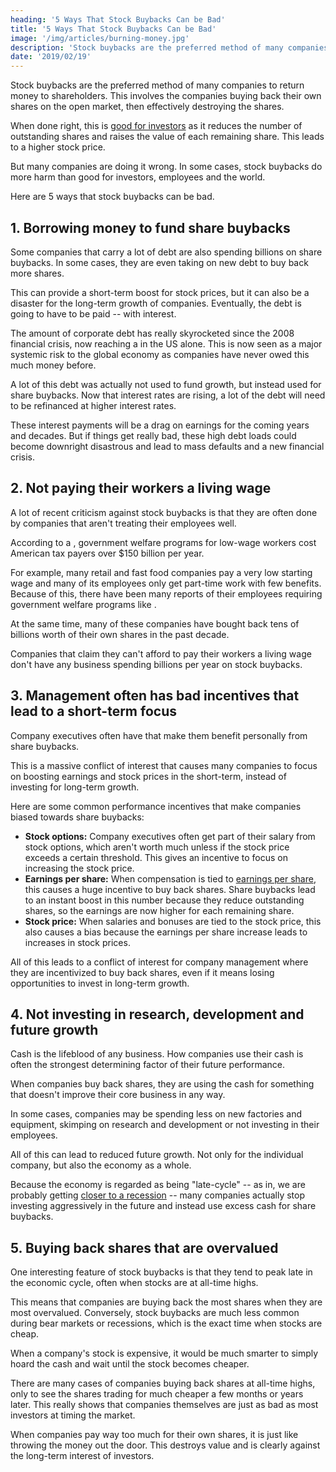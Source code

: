 ```yaml
---
heading: '5 Ways That Stock Buybacks Can be Bad'
title: '5 Ways That Stock Buybacks Can be Bad'
image: '/img/articles/burning-money.jpg'
description: 'Stock buybacks are the preferred method of many companies to return money to shareholders. This involves the companies buying back their own shares on the open market.'
date: '2019/02/19'
---
```


Stock buybacks are the preferred method of many companies to return money to shareholders. This involves the companies buying back their own shares on the open market, then effectively destroying the shares.

When done right, this is [good for investors](/why-stock-buybacks-are-good/) as it reduces the number of outstanding shares and raises the value of each remaining share. This leads to a higher stock price.

But many companies are doing it wrong. In some cases, stock buybacks do more harm than good for investors, employees and the world.

Here are 5 ways that stock buybacks can be bad.

## 1. Borrowing money to fund share buybacks

Some companies that carry a lot of debt are also spending billions on share buybacks. In some cases, they are even taking on new debt to buy back more shares.

This can provide a short-term boost for stock prices, but it can also be a disaster for the long-term growth of companies. Eventually, the debt is going to have to be paid -- with interest.

The amount of corporate debt has really skyrocketed since the 2008 financial crisis, now reaching a <External url="https://www.cnbc.com/2018/11/21/theres-a-9-trillion-corporate-debt-bomb-bubbling-in-the-us-economy.html" text="record of $9 trillion" /> in the US alone. This is now seen as a major systemic risk to the global economy as companies have never owed this much money before.

A lot of this debt was actually not used to fund growth, but instead used for share buybacks. Now that interest rates are rising, a lot of the debt will need to be refinanced at higher interest rates.

These interest payments will be a drag on earnings for the coming years and decades. But if things get really bad, these high debt loads could become downright disastrous and lead to mass defaults and a new financial crisis.

<Text1Ad key="/5-ways-stock-buybacks-can-be-bad/1" />

## 2. Not paying their workers a living wage

A lot of recent criticism against stock buybacks is that they are often done by companies that aren't treating their employees well.

According to a <External url="https://news.berkeley.edu/2015/04/13/poverty-level-wages-cost-u-s-taxpayers/" text="2015 study by UC Berkeley" />, government welfare programs for low-wage workers cost American tax payers over $150 billion per year.

For example, many retail and fast food companies pay a very low starting wage and many of its employees only get part-time work with few benefits. Because of this, there have been many reports of their employees requiring government welfare programs like <External url="https://www.cbsnews.com/news/how-low-wage-employers-cost-taxpayers-153-billion-a-year/" text="food stamps" />.

At the same time, many of these companies have bought back tens of billions worth of their own shares in the past decade.

Companies that claim they can't afford to pay their workers a living wage don't have any business spending billions per year on stock buybacks.

## 3. Management often has bad incentives that lead to a short-term focus

Company executives often have <External url="http://www.board-advisory.com/compensation-committees-and-share-buybacks" text="bad incentives" /> that make them benefit personally from share buybacks.

This is a massive conflict of interest that causes many companies to focus on boosting earnings and stock prices in the short-term, instead of investing for long-term growth.

Here are some common performance incentives that make companies biased towards share buybacks:

-  **Stock options:** Company executives often get part of their salary from stock options, which aren't worth much unless if the stock price exceeds a certain threshold. This gives an incentive to focus on increasing the stock price.
-  **Earnings per share:** When compensation is tied to [earnings per share](/term/eps-earnings-per-share/), this causes a huge incentive to buy back shares. Share buybacks lead to an instant boost in this number because they reduce outstanding shares, so the earnings are now higher for each remaining share.
-  **Stock price:** When salaries and bonuses are tied to the stock price, this also causes a bias because the earnings per share increase leads to increases in stock prices.

All of this leads to a conflict of interest for company management where they are incentivized to buy back shares, even if it means losing opportunities to invest in long-term growth.

<Text2Ad key="/5-ways-stock-buybacks-can-be-bad/2" />

## 4. Not investing in research, development and future growth

Cash is the lifeblood of any business. How companies use their cash is often the strongest determining factor of their future performance.

When companies buy back shares, they are using the cash for something that doesn't improve their core business in any way.

In some cases, companies may be spending less on new factories and equipment, skimping on research and development or not investing in their employees.

All of this can lead to reduced future growth. Not only for the individual company, but also the economy as a whole.

Because the economy is regarded as being "late-cycle" -- as in, we are probably getting [closer to a recession](/who-determines-recessions/) -- many companies actually stop investing aggressively in the future and instead use excess cash for share buybacks.

## 5. Buying back shares that are overvalued

One interesting feature of stock buybacks is that they tend to peak late in the economic cycle, often when stocks are at all-time highs.

This means that companies are buying back the most shares when they are most overvalued. Conversely, stock buybacks are much less common during bear markets or recessions, which is the exact time when stocks are cheap.

When a company's stock is expensive, it would be much smarter to simply hoard the cash and wait until the stock becomes cheaper.

There are many cases of companies buying back shares at all-time highs, only to see the shares trading for much cheaper a few months or years later. This really shows that companies themselves are just as bad as most investors at timing the market.

When companies pay way too much for their own shares, it is just like throwing the money out the door. This destroys value and is clearly against the long-term interest of investors.
